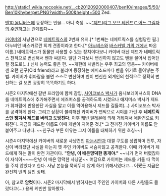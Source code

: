 http://static1.wikia.nocookie.net/__cb20120920000407/ben10/images/5/50/Ben10Khyberpet.PNG?width=500&height=500 
Zed.

[[벤10 옴니버스]]에 등장하는 인물... 아니 축생. ~~[["제드(리그 오브 레전드)" 어느 그림자의 주인]]하고는 관계없다~~

[[카이버]]의 사냥견으로 [[네메트릭스]]의 2번째 유저.[* 1번째는 네메트릭스를 실험당한 필.] 아누비안 바스커르란 외계 견종이라고 한다.[* [[아누비스]]와 [[바스커빌 가의 개]]에서 따온 이름.]
네메트릭스가 동물만 사용할 수 있는 장치이다보니 카이버 대신 제드가 네메트릭스 천적으로 변신해서 벤과 싸운다. 일단 개다보니 변신하지 않고도 벤을 물어서 집어던질 정도로(...) 신체 능력도 좋은 편. ~~개한테 처발리는 우주 최고의 영웅~~
카이버에겐 오랜 친구(Old friend)라고 불리며 등장하는 에피소드마다 벤을 위기로 몰아넣는 주범. 카이버가 휘파람을 불면 스스로 변신하며 벤이 변신한 외계인의 천적으로 정확히 변신하는 걸 보면 굉장히 똑똑하기도 하다.

시즌2 마지막에선 갈반 프라임에 함께 잠입, [[사이코보스 박사]]가 옴니보레이셔스의 DNA를 네메트릭스에 추가해주면서 에즈머스를 공격하도록 시켰으나 애지머스 박사가 제드가 휘파람에 반응한단 사실을 알고 이를 역이용해서 제드를 길들여(...) 사이코보스 박사를 공격하게 한다. 
그리고 상황이 불리해진 카이버가 연막으로 시야를 가린 후 '''네메트릭스만 챙겨서 제드를 버리고 도망친다.''' 이후 [[케빈 일레븐]]에 의해 거둬져서 애완견으로 키워진다. 지금의 제드란 이름도 이때 케빈이 지어준 것.[* 그 전까진 카이버가 이름도 안 붙여주고 다녔다. ~~친구라 부른 이유는 그저 이름을 대체하기 위한 호칭~~]

시즌4 마지막에선 카이버의 새로운 사냥견인 [[파눈시안]]과 대결 구도를 성립하며 전투, 자신이 버려졌단 사실을 아는지 옛 주인 카이버도 서슴치않고 공격한다. 이때 카이버가 제드에게 하는 말이 완전 가관이다. '''"안녕, 이 배은망덕한 똥개야."''' ~~니가 먼저 버렸잖아 이 자식아~~~~안녕 이 배은 망덕한 사냥꾼~~
여담으로 카이버는 제드를 키울 때 먹이를 주지 않았다고 한다. 사냥 본능을 묵혀두지 않게 하기 위해서였다고... 
어쨌든 지금은 완전히 벤의 팀인 상태. 

아, 참고로 '''암컷'''이다. 시즌2 마지막에서 밝혀지는데 주인인 카이버와 다른 사람들도 몰랐다고(...) 용케 케빈만 알아봤다.
